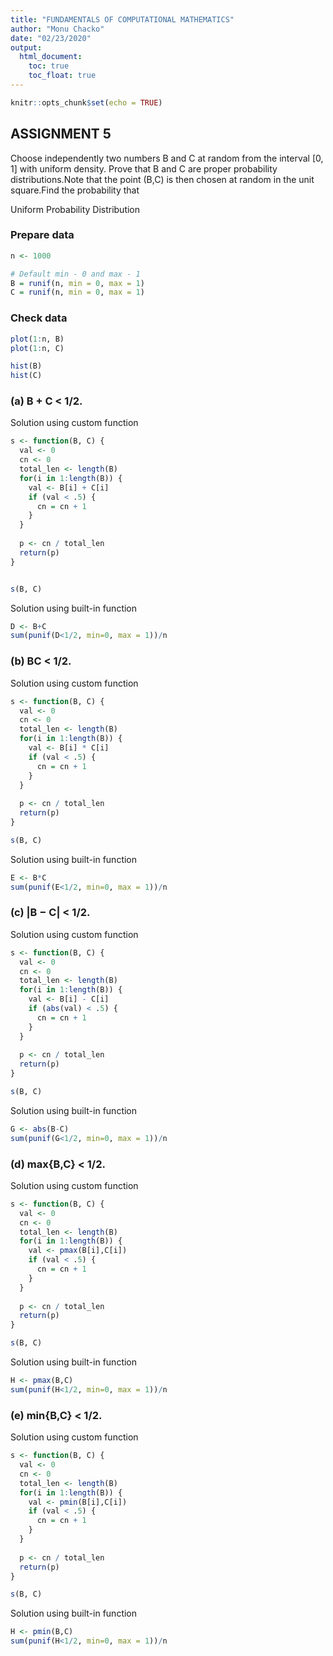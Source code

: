 ```yaml
---
title: "FUNDAMENTALS OF COMPUTATIONAL MATHEMATICS"
author: "Monu Chacko"
date: "02/23/2020"
output: 
  html_document:
    toc: true
    toc_float: true
---
```


```r
knitr::opts_chunk$set(echo = TRUE)
```

## ASSIGNMENT 5


Choose independently two numbers B and C at random from the interval [0, 1] with uniform density. Prove that B and C are proper probability distributions.Note that the point (B,C) is then chosen at random in the unit square.Find the probability that  

Uniform Probability Distribution

### Prepare data  

```r
n <- 1000

# Default min - 0 and max - 1
B = runif(n, min = 0, max = 1)
C = runif(n, min = 0, max = 1)
```


### Check data


```r
plot(1:n, B)
plot(1:n, C)

hist(B)
hist(C)
```


### (a) B + C < 1/2.

Solution using custom function

```r
s <- function(B, C) {
  val <- 0
  cn <- 0
  total_len <- length(B)
  for(i in 1:length(B)) {
    val <- B[i] + C[i]
    if (val < .5) {
      cn = cn + 1    
    }
  }
  
  p <- cn / total_len
  return(p)
}


s(B, C)
```


Solution using built-in function

```r
D <- B+C
sum(punif(D<1/2, min=0, max = 1))/n
```


### (b) BC < 1/2.

Solution using custom function

```r
s <- function(B, C) {
  val <- 0
  cn <- 0
  total_len <- length(B)
  for(i in 1:length(B)) {
    val <- B[i] * C[i]
    if (val < .5) {
      cn = cn + 1    
    }
  }
  
  p <- cn / total_len
  return(p)
}

s(B, C)
```


Solution using built-in function

```r
E <- B*C
sum(punif(E<1/2, min=0, max = 1))/n
```


### (c) |B − C| < 1/2.

Solution using custom function

```r
s <- function(B, C) {
  val <- 0
  cn <- 0
  total_len <- length(B)
  for(i in 1:length(B)) {
    val <- B[i] - C[i]
    if (abs(val) < .5) {
      cn = cn + 1    
    }
  }
  
  p <- cn / total_len
  return(p)
}

s(B, C)

```

Solution using built-in function

```r
G <- abs(B-C)
sum(punif(G<1/2, min=0, max = 1))/n
```


### (d) max{B,C} < 1/2.

Solution using custom function

```r
s <- function(B, C) {
  val <- 0
  cn <- 0
  total_len <- length(B)
  for(i in 1:length(B)) {
    val <- pmax(B[i],C[i])
    if (val < .5) {
      cn = cn + 1    
    }
  }
  
  p <- cn / total_len
  return(p)
}

s(B, C)
```


Solution using built-in function

```r
H <- pmax(B,C)
sum(punif(H<1/2, min=0, max = 1))/n
```


### (e) min{B,C} < 1/2.

Solution using custom function

```r
s <- function(B, C) {
  val <- 0
  cn <- 0
  total_len <- length(B)
  for(i in 1:length(B)) {
    val <- pmin(B[i],C[i])
    if (val < .5) {
      cn = cn + 1    
    }
  }
  
  p <- cn / total_len
  return(p)
}

s(B, C)
```


Solution using built-in function

```r
H <- pmin(B,C)
sum(punif(H<1/2, min=0, max = 1))/n
```

